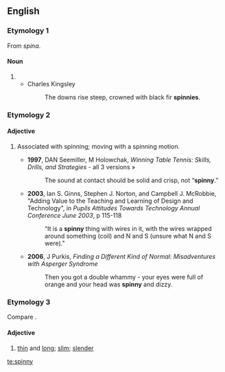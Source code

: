 ==English==

===Etymology 1===
From {{etyl|la|en}} ''spina''.

====Noun====
{{en-noun|spinnies}}

# {{alternative spelling of|spinney}}
#* Charles Kingsley
#*: The downs rise steep, crowned with black fir '''spinnies'''.

===Etymology 2===
{{suffix|spin|y}}

====Adjective====
{{en-adj|spinni|er|est}}

# {{context|informal}} Associated with spinning; moving with a spinning motion.
#* '''1997''', DAN Seemiller, M Holowchak, ''Winning Table Tennis: Skills, Drills, and Strategies'' - all 3 versions »
#*: The sound at contact should be solid and crisp, not “'''spinny'''.”
#* '''2003''', Ian S. Ginns, Stephen J. Norton, and Campbell J. McRobbie, "Adding Value to the Teaching and Learning of Design and Technology", in ''Pupils Attitudes Towards Technology Annual Conference June 2003'', p 115-118
#*: “It is a '''spinny''' thing with wires in it, with the wires wrapped around something (coil) and N and S (unsure what N and S were)."
#* '''2006''', J Purkis, ''Finding a Different Kind of Normal: Misadventures with Asperger Syndrome''
#*: Then you got a double whammy - your eyes were full of orange and your head was '''spinny''' and dizzy.

===Etymology 3===
Compare {{term|spiny|lang=en}}.

====Adjective====
{{en-adj}}

# {{context|UK|dialect|obsolete}} [[thin]] and [[long]]; [[slim]]; [[slender]]

{{Webster 1913}}

[[te:spinny]]